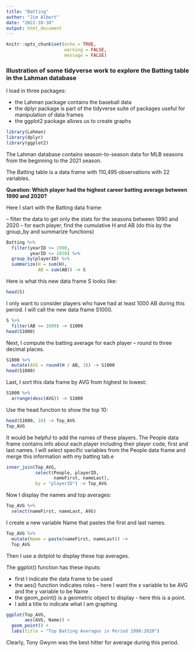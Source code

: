 ```yaml
---
title: "Batting"
author: "Jim Albert"
date: "2022-10-30"
output: html_document
---
```


```r
knitr::opts_chunk$set(echo = TRUE,
                      warning = FALSE,
                      message = FALSE)
```

### Illustration of some tidyverse work to explore the Batting table in the Lahman database

I load in three packages:

- the Lahman package contains the baseball data
- the dplyr package is part of the tidyverse suite of packages useful for manipulation of data frames
- the ggplot2 package allows us to create graphs

```r
library(Lahman)
library(dplyr)
library(ggplot2)
```

The Lahman database contains season-to-season data for MLB seasons from the beginning to the 2021 season.

The Batting table is a data frame with 110,495 observations with 22 variables.

**Question:  Which player had the highest career batting average between 1990 and 2020?**

Here I start with the Batting data frame:

-- filter the data to get only the stats for the seasons between 1990 and 2020
-- for each player, find the cumulative H and AB (do this by the group_by and summarize functions)

```r
Batting %>% 
  filter(yearID >= 1990,
         yearID <= 2020) %>% 
  group_by(playerID) %>% 
  summarize(H = sum(H),
            AB = sum(AB)) -> S
```

Here is what this new data frame S looks like:

```r
head(S)
```

I only want to consider players who have had at least 1000 AB during this period.  I will call the new data frame S1000.

```r
S %>% 
  filter(AB >= 1000) -> S1000
head(S1000)
```

Next, I compute the batting average for each player -- round to three decimal places.

```r
S1000 %>% 
  mutate(AVG = round(H / AB, 3)) -> S1000
head(S1000)
```

Last, I sort this data frame by AVG from highest to lowest:

```r
S1000 %>% 
  arrange(desc(AVG)) -> S1000
```

Use the head function to show the top 10:

```r
head(S1000, 10) -> Top_AVG
Top_AVG
```

It would be helpful to add the names of these players.  The People data frame contains info about each player including their player code, first and last names.  I will select specific variables from the People data frame and merge this information with my batting tab.e

```r
inner_join(Top_AVG, 
           select(People, playerID,
                  nameFirst, nameLast),
           by = "playerID") -> Top_AVG
```

Now I display the names and top averages:

```r
Top_AVG %>% 
  select(nameFirst, nameLast, AVG)
```

I create a new variable Name that pastes the first and last names.  

```r
Top_AVG %>% 
  mutate(Name = paste(nameFirst, nameLast)) ->
  Top_AVG
```

Then I use a dotplot to display these top averages.

The ggplot() function has these inputs:

- first I indicate the data frame to be used
- the aes() function indicates roles -- here I want the x variable to be AVG and the y variable to be Name
- the geom_point() is a geometric object to display - here this is a point.
- I add a title to indicate what I am graphing

```r
ggplot(Top_AVG,
       aes(AVG, Name)) +
  geom_point() +
  labs(title = "Top Batting Averages in Period 1990:2020")
```

Clearly, Tony Gwynn was the best hitter for average during this period.